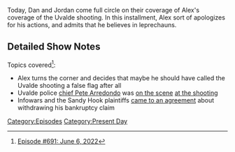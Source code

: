 {{Episode
    | title           = June 6, 2022
    | caption         = [https://knowledgefight.libsyn.com/691-june-6-2022 Listen to this episode on Libsyn]
    | episodeNumber   = 691
    | length          = 01:24:53
    | airDate         = June 13, 2022
    | coverageDate    = June 6, 2022
    | previousEpisode = [[690: May 27, 2022]]
    | nextEpisode     = [[692: Alex Jones' Punch Out]]
}}

{{Stub}}

Today, Dan and Jordan come full circle on their coverage of Alex's coverage of the Uvalde shooting.  In this installment, Alex sort of apologizes for his actions, and admits that he believes in leprechauns.

==Detailed Show Notes==

Topics covered<ref>[https://knowledgefight.com/research/2022/6/12/episode-691-june-6-2022 Episode #691: June 6, 2022]</ref>:

*Alex turns the corner and decides that maybe he should have called the Uvalde shooting a false flag after all
*Uvalde police [https://www.kens5.com/article/news/special-reports/uvalde-school-shooting/uvalde-cisd-police-chief-gives-details-of-what-happened-inside-robb-elementary/273-18734847-58ab-4374-9ddc-f55641a334a2 chief Pete Arredondo] was [https://www.nytimes.com/2022/06/09/us/uvalde-shooting-police-response.html on the scene] [https://www.cnn.com/interactive/2022/06/us/uvalde-police-narratives-texas-shooting/index.html at the shooting]
*Infowars and the Sandy Hook plaintiffs [https://news.bloomberglaw.com/us-law-week/infowars-to-dismiss-bankruptcy-after-deal-with-justice-department came to an agreement] about withdrawing his bankruptcy claim

[[Category:Episodes]]
[[Category:Present Day]]
